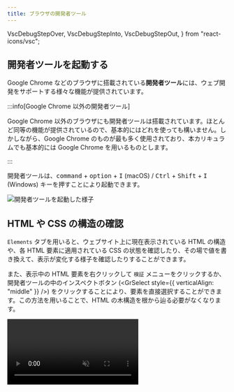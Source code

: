 ```yaml
---
title: ブラウザの開発者ツール
---
```


  VscDebugStepOver,
  VscDebugStepInto,
  VscDebugStepOut,
} from "react-icons/vsc";

## 開発者ツールを起動する

Google Chrome などのブラウザに搭載されている**開発者ツール**には、ウェブ開発をサポートする様々な機能が提供されています。

:::info[Google Chrome 以外の開発者ツール]

Google Chrome 以外のブラウザにも開発者ツールは搭載されています。ほとんど同等の機能が提供されているので、基本的にはどれを使っても構いません。しかしながら、Google Chrome のものが最も多く使用されており、本カリキュラムでも基本的には Google Chrome を用いるものとします。

:::

開発者ツールは、<kbd>command</kbd> + <kbd>option</kbd> + <kbd>I</kbd> (macOS) / <kbd>Ctrl</kbd> + <kbd>Shift</kbd> + <kbd>I</kbd> (Windows) キーを押すことにより起動できます。

![開発者ツールを起動した様子](open-inspector.png)

## HTML や CSS の構造の確認

`Elements` タブを用いると、ウェブサイト上に現在表示されている HTML の構造や、各 HTML 要素に適用されている CSS の状態を確認したり、その場で値を書き換えて、表示が変化する様子を確認したりすることができます。

また、表示中の HTML 要素を右クリックして `検証` メニューをクリックするか、開発者ツールの中のインスペクトボタン (<GrSelect style={{ verticalAlign: "middle" }} />) をクリックすることにより、要素を直接選択することができます。この方法を用いることで、HTML の木構造を根から辿る必要がなくなります。

<video src={inspectElementsVideo} muted controls />

### 課題

あなたのお気に入りのニュースサイトの記事をひとつ選び、その中に現れる人物名を、 `Elements` タブの機能を用いて自分の名前に変えてみましょう。悪用厳禁です！

## デバッガ

**デバッガ** は、プログラムのバグを探し、解決するために役立つソフトウェアです。ブラウザの開発者ツールには、通常 JavaScript のデバッガが搭載されています。

:::info

デバッガを使うために知っておくべきことは以下の4つです。

1. ブレークポイント  
   設置した行でプログラムの実行が一時停止するもので、Google Chromeの開発者ツールではSourcesタブからファイルを開くと表示される行番号をクリックすると設置できる。

2. ステップオーバーボタン (<VscDebugStepOver style={{ verticalAlign: "middle" }} />)  
   現在止まっている行で関数の処理が行われる場合は、その関数の内部の処理をすべて実行して次の行で止まるものです。

3. ステップインボタン (<VscDebugStepInto style={{ verticalAlign: "middle" }} />)  
   現在の行のプログラムを実行し、次の処理の行へ移動した後、プログラムが停止します。処理の流れを1個ずつ確認できます。

4. ステップアウトボタン (<VscDebugStepOut style={{ verticalAlign: "middle" }} />)  
   現在処理が止まっている関数内の残りの処理をすべて実行し、関数を呼び出している次の行へ移動します。

:::

デバッガを用いることで、プログラムが実行される様子を細かく観測することができます。次のプログラムで試してみましょう。

```html title="index.html"
<!doctype html>
<html lang="ja">
  <head>
    <meta charset="utf-8" />
    <title>Title</title>
  </head>
  <body>
    <div id="result"></div>
    <script src="./script.js"></script>
  </body>
</html>
```

```javascript title="script.js"
function add(a, b) {
  return a + b;
}

const resultElement = document.getElementById("result");
const sum = add(3, 4);
resultElement.textContent = sum;
```

JavaScript のデバッガは主に `Sources` タブから用います。まずはこのタブを開き、サイドパネルに表示された `script.js` を開きましょう。

![デバッガでファイルを開く](./open-file-in-debugger.png)

続いて、5 行目の行番号が表示されている部分をクリックして**ブレークポイント**を設置します。この状態でブラウザを更新してみてください。

JavaScript の実行がブレークポイントを設定した地点に差し掛かると、プログラムの実行がデバッガにより一時停止されます。

:::info

上記のプログラムにおいて、ページの読み込みの完了時にはすでに JavaScript の実行が終わっています。このため、ブレークポイントを設置した行のプログラムは、ページを更新するまで再度実行されません。

:::

:::warning

下の画像の中の、オレンジ色の線で挟まれている部分は、**これから実行されようとしている行**を表します。つまり、5 行目のプログラムは、この時点ではまだ実行されていません。

:::

![ブレークポイントの設置](./set-breakpoint.png)

続いて、**ステップ オーバー**ボタンを押します。ステップ オーバーは、現在の行を実行し、次の行に進む操作です。これにより、オレンジ色の線で挟まれた部分が 6 行目に移ります。

![ステップ オーバー](./step-over.png)

この状態で、`resultElement` の部分にマウスカーソルを乗せてみましょう。`resultElement` 変数の中身が表示されます。変数の値がオブジェクトの場合は、その内部を見ることもできます。下にスクロールするとおなじみの `textContent` プロパティなども存在していることが分かりますね。

![オブジェクトの中身を見る](./inspect-object.png)

今度はブレークポイントを6行目に設置してみましょう。ページを更新して、次は、**ステップ イン**ボタンを押してみましょう。現在の行が関数呼び出しだった場合、実行が関数の中に移ります。

![ステップ イン](./step-in.png)

右側のパネルの `Call Stack` (**コール スタック**) 部分を見てみてください。ここには、現在実行されている関数が、どの順番で実行されているのかが表示されています。この場合は、`script.js` というファイルの 6 行目から `add` 関数が呼び出されていることが分かります。

![コール スタック](./call-stack.png)

もう一度、**ステップ イン**ボタンを押してみましょう。そうすると、return文の処理が終わり、2 行目の末尾で実行が止まっているのが分かると思います。

![ステップ イン 2 回目](./step-in2.png)

ページを更新し、今度は、**ステップ イン**ボタンを押し、それから**ステップ アウト**ボタンを押しましょう。**ステップ アウト**ボタンにより、現在実行されている関数が最後まで実行され、6 行目の処理が全て終わったのが分かると思います。

![ステップ アウト](./step-out.png)

:::tip[`console.log` 関数]

`console.log` 関数は、メッセージをブラウザの開発者ツールの `Console` に出力します。
`console.log` 関数を使ってプログラムの実行中に値の変化を確認したり、問題が発生した時に原因を特定したりすることができます。

```javascript
const x = 5;
const y = 10;
const sum = x + y;
console.log("x + y は、", sum);
```

:::

### 課題

次のプログラムの 5 行目では、`add` 関数は 3 回実行されます。どのような順番で関数が呼び出されているか、デバッガを用いて確認してみてください。

```javascript title="script.js"
function add(a, b) {
  return a + b;
}

const result = add(add(1, 2), add(3, 4));
document.write(result);
```
